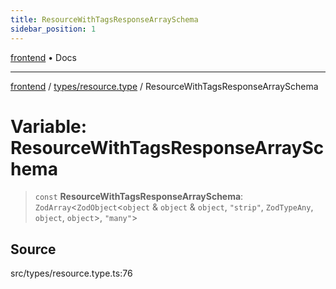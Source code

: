 ```yaml
---
title: ResourceWithTagsResponseArraySchema
sidebar_position: 1
---
```


[frontend](../../..) • Docs

***

[frontend](../../..) / [types/resource.type](..) / ResourceWithTagsResponseArraySchema

# Variable: ResourceWithTagsResponseArraySchema

> `const` **ResourceWithTagsResponseArraySchema**: `ZodArray`\<`ZodObject`\<`object` & `object` & `object`, `"strip"`, `ZodTypeAny`, `object`, `object`\>, `"many"`\>

## Source

src/types/resource.type.ts:76
